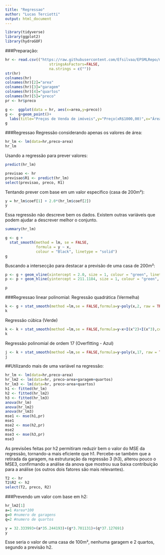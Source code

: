 ```yaml
---
title: "Regressao"
author: "Lucas Terciotti"
output: html_document
---
```

```r
library(tidyverse)
library(ggplot2)
library(hydroGOF)
```

###Preparação:
```r
hr <- read.csv(("https://raw.githubusercontent.com/Efsilvaa/EPSMLRepo/master/Data/housingSmall2.csv"),
                    stringsAsFactors=FALSE,
                    na.strings = c(""))
str(hr)
colnames(hr)
colnames(hr)[2]="area"
colnames(hr)[3]="garagem"
colnames(hr)[4]="quartos"
colnames(hr)[5]="preco"
pr <- hr$preco

g <-  ggplot(data = hr, aes(x=area,y=preco))
g <-  g+geom_point()+ 
  labs(title="Preços de Venda de imóveis",y="Preço(xR$1000,00)",x="Área(x100m2)")
g
```

###Regressao
Regressão considerando apenas os valores de área:
```r
hr_lm <- lm(data=hr,preco~area)
hr_lm
```

Usando a regressão para prever valores:
```r
predict(hr_lm)

previsao <- hr
previsao$R1 <- predict(hr_lm)
select(previsao, preco, R1)
```

Tentando prever com base em um valor específico (casa de 200m²):
```r
y = hr_lm$coef[1] + 2.0*(hr_lm$coef[2])
y
```

Essa regressão não descreve bem os dados. Existem outras variáveis que podem ajudar a descrever melhor o conjunto.
```r
summary(hr_lm)
```

```r
g <- g + 
  stat_smooth(method = lm, se = FALSE,
              formula = y ~ x,
              colour = "Black", linetype = "solid")
g
```

Buscando a intersecção para destacar a previsão de uma casa de 200m²:
```r

p <- g + geom_vline(xintercept = 2.0, size = 1, colour = "green", linetype = "longdash")
p <- p + geom_hline(yintercept = 211.1184, size = 1, colour = "green", linetype = "longdash") 

p
```

###Regressao linear polinomial:
Regressão quadrática (Vermelha)
```r
k <- g + stat_smooth(method =lm,se = FALSE,formula=y~poly(x,2, raw = TRUE),colour="Red")
k
```

Regressão cúbica (Verde)
```r
k <- k + stat_smooth(method =lm,se = FALSE,formula=y~x+I(x^2)+I(x^3),colour="Green") 
k
```

Regressão polinomial de ordem 17 (Overfitting - Azul)
```r
j <- k + stat_smooth(method =lm,se = FALSE,formula=y~poly(x,17, raw = TRUE),colour="Blue") 
j
```

##Utilizando mais de uma variável na regressão:

```r
hr_lm <- lm(data=hr,preco~area)
hr_lm2 <- lm(data=hr, preco~area+garagem+quartos)
hr_lm3 <- lm(data=hr, preco~area+quartos)
h1 <- fitted(hr_lm)
h2 <- fitted(hr_lm2)
h3 <- fitted(hr_lm3)
anova(hr_lm)
anova(hr_lm2)
anova(hr_lm3)
mse1 <- mse(h1,pr)
mse1
mse2 <- mse(h2,pr)
mse2
mse3 <- mse(h3,pr)
mse3
```

As previsões feitas por h2 permitiram reduzir bem o valor do MSE da regressão, tornando-a mais eficiente que h1. Percebe-se também que a retirada da garagem, na estruturação da regressão 3 (h3), alterou pouco o MSE3, confirmando a análise da anova que mostrou sua baixa contribuição para a análise (os outros dois fatores são mais relevantes).

```r
T2 <- hr
T2$R2 <- h2
select(T2, preco, R2)
```


###Prevendo um valor com base em h2:
```r
hr_lm2[1]
a=1 #area*100
g=0 #numero de garagens
q=2 #numero de quartos

y = 32.333993+(a*35.244193)+(g*3.701131)+(q*37.127691)
y
```
Esse seria o valor de uma casa de 100m², nenhuma garagem e 2 quartos, segundo a previsão h2.
